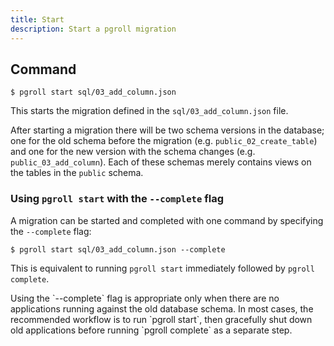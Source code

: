 ```yaml
---
title: Start
description: Start a pgroll migration
---
```


## Command

```
$ pgroll start sql/03_add_column.json
```

This starts the migration defined in the `sql/03_add_column.json` file.

After starting a migration there will be two schema versions in the database; one for the old schema before the migration (e.g. `public_02_create_table`) and one for the new version with the schema changes (e.g. `public_03_add_column`). Each of these schemas merely contains views on the tables in the `public` schema.

### Using `pgroll start` with the `--complete` flag

A migration can be started and completed with one command by specifying the `--complete` flag:

```
$ pgroll start sql/03_add_column.json --complete
```

This is equivalent to running `pgroll start` immediately followed by `pgroll complete`.

<Warning>
  Using the `--complete` flag is appropriate only when there are no applications
  running against the old database schema. In most cases, the recommended
  workflow is to run `pgroll start`, then gracefully shut down old applications
  before running `pgroll complete` as a separate step.
</Warning>

